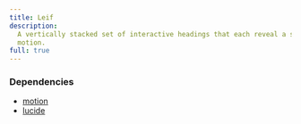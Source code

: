 ```yaml
---
title: Leif
description:
  A vertically stacked set of interactive headings that each reveal a section of content powered by
  motion.
full: true
---
```



### Dependencies

- [motion](https://www.npmjs.com/package/motion)
- [lucide](https://www.npmjs.com/package/lucide)
